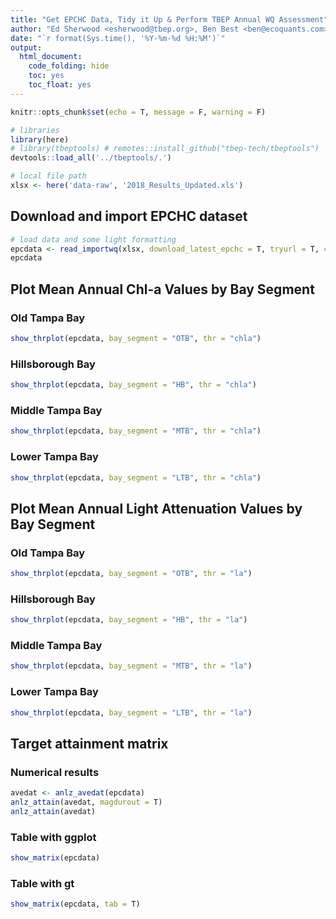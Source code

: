 ```yaml
---
title: "Get EPCHC Data, Tidy it Up & Perform TBEP Annual WQ Assessment"
author: "Ed Sherwood <esherwood@tbep.org>, Ben Best <ben@ecoquants.com>, Marcus Beck <marcusb@sccwrp.org>"
date: "`r format(Sys.time(), '%Y-%m-%d %H:%M')`"
output: 
  html_document: 
    code_folding: hide
    toc: yes
    toc_float: yes
---
```


```r
knitr::opts_chunk$set(echo = T, message = F, warning = F)

# libraries
library(here)
# library(tbeptools) # remotes::install_github("tbep-tech/tbeptools")
devtools::load_all('../tbeptools/.')

# local file path
xlsx <- here('data-raw', '2018_Results_Updated.xls')
```

## Download and import EPCHC dataset

```r
# load data and some light formatting
epcdata <- read_importwq(xlsx, download_latest_epchc = T, tryurl = T, connecttimeout = 20)
epcdata
```

## Plot Mean Annual Chl-a Values by Bay Segment {.tabset}

### Old Tampa Bay

```r
show_thrplot(epcdata, bay_segment = "OTB", thr = "chla")
```

### Hillsborough Bay

```r
show_thrplot(epcdata, bay_segment = "HB", thr = "chla")
```

### Middle Tampa Bay

```r
show_thrplot(epcdata, bay_segment = "MTB", thr = "chla")
```

### Lower Tampa Bay

```r
show_thrplot(epcdata, bay_segment = "LTB", thr = "chla")
```

## Plot Mean Annual Light Attenuation Values by Bay Segment {.tabset}

### Old Tampa Bay

```r
show_thrplot(epcdata, bay_segment = "OTB", thr = "la")
```

### Hillsborough Bay

```r
show_thrplot(epcdata, bay_segment = "HB", thr = "la")
```

### Middle Tampa Bay

```r
show_thrplot(epcdata, bay_segment = "MTB", thr = "la")
```

### Lower Tampa Bay

```r
show_thrplot(epcdata, bay_segment = "LTB", thr = "la")
```

## Target attainment matrix {.tabset}

### Numerical results

```r
avedat <- anlz_avedat(epcdata)
anlz_attain(avedat, magdurout = T)
anlz_attain(avedat)
```

### Table with ggplot

```r
show_matrix(epcdata)
```

### Table with gt

```r
show_matrix(epcdata, tab = T)
```
